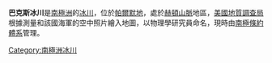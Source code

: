 {{Coord|74|15|S|62|0|W|source:GNIS|display=title}}

'''巴克斯冰川'''是[[南極洲|南極洲]]的[[冰川|冰川]]，位於[[帕爾默地|帕爾默地]]，處於[[赫頓山脈|赫頓山脈]]地區，[[美國地質調查局|美國地質調查局]]根據測量和該國海軍的空中照片繪入地圖，以物理學研究員命名，現時由[[南極條約體系|南極條約體系]]管理。

{{Antarctica-geo-stub}}
[[Category:南極洲冰川|Category:南極洲冰川]]